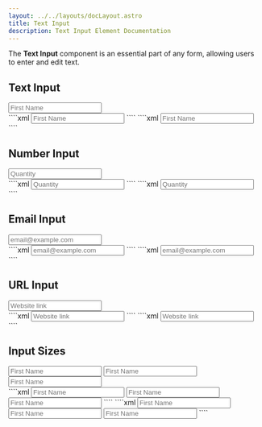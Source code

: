 ```yaml
---
layout: ../../layouts/docLayout.astro
title: Text Input
description: Text Input Element Documentation
---
```



The **Text Input** component is an essential part of any form, allowing users to enter and edit text.

## Text Input

<Tabs>
    <TabItem label="Preview">
        <Card>
            <div class="flex lg:w-1/2 mx-auto justify-center">
                <input type="text" class="form-input" placeholder="First Name"/>
            </div>
        </Card>
    </TabItem>
    <TabItem label="HTML">
        ````xml
        <input type="text" class="form-input" placeholder="First Name"/>
        ````
    </TabItem>
    <TabItem label="JSX">
        ````xml
        <input type="text" className="form-input" placeholder="First Name"/>
        ````
    </TabItem>
</Tabs>

## Number Input

<Tabs>
    <TabItem label="Preview">
        <Card>
            <div class="flex lg:w-1/2 mx-auto justify-center">
                <input type="number" class="form-input" placeholder="Quantity"/>
            </div>
        </Card>
    </TabItem>
    <TabItem label="HTML">
        ````xml
        <input type="number" class="form-input" placeholder="Quantity"/>
        ````
    </TabItem>
    <TabItem label="JSX">
        ````xml
        <input type="number" className="form-input" placeholder="Quantity"/>
        ````
    </TabItem>
</Tabs>

## Email Input

<Tabs>
    <TabItem label="Preview">
        <Card>
            <div class="flex lg:w-1/2 mx-auto justify-center">
                <input type="email" class="form-input" placeholder="email@example.com"/>
            </div>
        </Card>
    </TabItem>
    <TabItem label="HTML">
        ````xml
        <input type="email" class="form-input" placeholder="email@example.com"/>
        ````
    </TabItem>
    <TabItem label="JSX">
        ````xml
        <input type="email" className="form-input" placeholder="email@example.com"/>
        ````
    </TabItem>
</Tabs>

## URL Input

<Tabs>
    <TabItem label="Preview">
        <Card>
            <div class="flex lg:w-1/2 mx-auto justify-center">
                <input type="url" class="form-input" placeholder="Website link"/>
            </div>
        </Card>
    </TabItem>
    <TabItem label="HTML">
        ````xml
        <input type="url" class="form-input" placeholder="Website link"/>
        ````
    </TabItem>
    <TabItem label="JSX">
        ````xml
        <input type="url" className="form-input" placeholder="Website link"/>
        ````
    </TabItem>
</Tabs>

## Input Sizes

<Tabs>
    <TabItem label="Preview">
        <Card>
            <div class="space-y-4 lg:w-1/2 mx-auto">
                <input type="text" class="form-input input-sm" placeholder="First Name"/>
                <input type="text" class="form-input" placeholder="First Name"/>
                <input type="text" class="form-input input-lg" placeholder="First Name"/>
            </div>
        </Card>
    </TabItem>
    <TabItem label="HTML">
        ````xml
        <input type="text" class="form-input input-sm" placeholder="First Name"/>
        <input type="text" class="form-input" placeholder="First Name"/>
        <input type="text" class="form-input input-lg" placeholder="First Name"/>
        ````
    </TabItem>
    <TabItem label="JSX">
        ````xml
        <input type="text" className="form-input input-sm" placeholder="First Name"/>
        <input type="text" className="form-input" placeholder="First Name"/>
        <input type="text" className="form-input input-lg" placeholder="First Name"/>
        ````
    </TabItem>
</Tabs>


